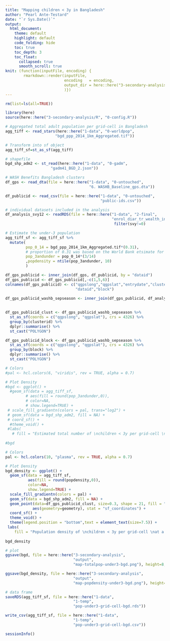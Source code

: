 ```yaml
---
title: "Mapping children < 3y in Bangladesh"
author: "Pearl Ante-Testard"
date: "`r Sys.Date()`"
output: 
  html_document:
    theme: default
    highlight: default
    code_folding: hide
    toc: true
    toc_depth: 3
    toc_float:
      collapsed: true
      smooth_scroll: true
knit: (function(inputFile, encoding) {
        rmarkdown::render(inputFile, 
                          encoding   = encoding, 
                          output_dir = here::here("3-secondary-analysis/output")
                          )})
---
```


```r

rm(list=ls(all=TRUE))

```


```r

library(here)
source(here::here("3-secondary-analysis/R", "0-config.R"))

```

```r

# Aggregated total adult population per grid-cell in Bangladesh
agg_tiff <- read_stars(here::here("1-data", "0-worldpop",
                      "bgd_ppp_2014_1km_Aggregated.tif"))

# Transform into sf object
agg_tiff_sf=st_as_sf(agg_tiff)

# shapefile
bgd_shp_adm2 <- st_read(here::here("1-data", "0-gadm",
                    "gadm41_BGD_2.json"))  

# WASH Benefits Bangladesh clusters
df_gps <- read_dta(file = here::here("1-data", "0-untouched",
                                     "6. WASHB_Baseline_gps.dta"))

df_publicid <- read_csv(file = here::here("1-data", "0-untouched",
                                          "public-ids.csv"))

# individual datasets included in the analysis
df_analysis_svy12 <- readRDS(file = here::here("1-data", "2-final",
                                               "enrol_diar_tr_wealth_indiv_svy012.rds")) %>%
                                                filter(svy!=0)


```

```r

# Estimate the under-3 population
agg_tiff_sf <- agg_tiff_sf %>%
  mutate(
         pop_0_14 = bgd_ppp_2014_1km_Aggregated.tif*(0.31), 
         # proportion of 0.31 was based on the World Bank etsimate for under 14: https://data.worldbank.org/indicator/SP.POP.0014.TO.ZS?locations=BD&view=chart
         pop_3andunder = pop_0_14*(3/14)
         ,popdensity = ntile(pop_3andunder, 10)
         ) 

```


```r

df_gps_publicid <- inner_join(df_gps, df_publicid, by = "dataid")
df_gps_publicid <- df_gps_publicid[,-c(1,5,6)]
colnames(df_gps_publicid) <- c("qgpslong","qgpslat","entrydate","clusterid",
                               "dataid","block")

df_gps_publicid_washb_sepseason <- inner_join(df_gps_publicid, df_analysis_svy12, by = c("dataid",
                                                                                         "clusterid",
                                                                                         "block"))
df_gps_publicid_clust <- df_gps_publicid_washb_sepseason %>%
  st_as_sf(coords = c("qgpslong", "qgpslat"), crs = 4326) %>%
  group_by(clusterid) %>%
  dplyr::summarise() %>%
  st_cast("POLYGON")

df_gps_publicid_block <- df_gps_publicid_washb_sepseason %>%
  st_as_sf(coords = c("qgpslong", "qgpslat"), crs = 4326) %>%
  group_by(block) %>%
  dplyr::summarise() %>%
  st_cast("POLYGON")

```



```r

# Colors
#pal <- hcl.colors(6, "viridis", rev = TRUE, alpha = 0.7)

# Plot Density
#bgd <- ggplot() +
  #geom_sf(data = agg_tiff_sf, 
         # aes(fill = round(pop_3andunder,0)), 
         # color=NA,
         # show.legend=TRUE) + 
 # scale_fill_gradientn(colors = pal, trans="log2") +
 # geom_sf(data = bgd_shp_adm2, fill = NA) +
 # coord_sf() + 
  #theme_void() +
 #labs(
   # fill = "Estimated total number of \nchildren < 3y per grid-cell \nat a resolution of 1km")
 
#bgd 

```



```r

# Colors
pal <- hcl.colors(10, "plasma", rev = TRUE, alpha = 0.7)

# Plot Density
bgd_density <- ggplot() +
  geom_sf(data = agg_tiff_sf, 
          aes(fill = round(popdensity,0)), 
          color=NA,
          show.legend=TRUE) + 
  scale_fill_gradientn(colors = pal) +
  geom_sf(data = bgd_shp_adm2, fill = NA) +
  geom_point(data=df_gps_publicid_clust, size=0.3, shape = 21, fill = "lightgray",
            aes(geometry=geometry), stat = "sf_coordinates") +
  coord_sf() + 
  theme_void() +
  theme(legend.position = "bottom",text = element_text(size=7.5)) +
 labs(
    fill = "Population density of \nchildren < 3y per grid-cell \nat a resolution of 1km \nowith WASH Benefits \ntrial clusters")                
 
bgd_density 

```

```r

# plot
ggsave(bgd, file = here::here("3-secondary-analysis",
                              "output",
                              "map-totalpop-under3-bgd.png"), height=8,width=7)

ggsave(bgd_density, file = here::here("3-secondary-analysis",
                              "output",
                              "map-popdensity-under3-bgd.png"), height=8,width=7)

# data frame
saveRDS(agg_tiff_sf, file = here::here("1-data",
                              "1-temp",
                              "pop-under3-grid-cell-bgd.rds"))

write_csv(agg_tiff_sf, file = here::here("1-data",
                              "1-temp",
                              "pop-under3-grid-cell-bgd.csv"))

```

```r
sessionInfo()

```